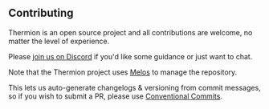 ## Contributing

Thermion is an open source project and all contributions are welcome, no matter the level of experience.

Please [join us on Discord](https://discord.gg/h2VdDK3EAQ) if you'd like some guidance or just want to chat.

Note that the Thermion project uses [Melos](https://melos.invertase.dev/) to manage the repository. 

This lets us auto-generate changelogs & versioning from commit messages, so if you wish to submit a PR, please use [Conventional Commits](https://www.conventionalcommits.org/en/v1.0.0/).

